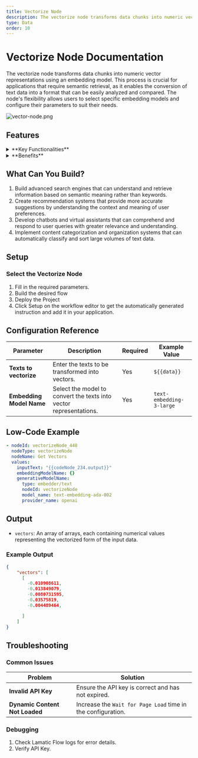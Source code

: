 ```yaml
---
title: Vectorize Node
description: The vectorize node transforms data chunks into numeric vector representations using an embedding model.
type: Data
order: 10
---
```


# Vectorize Node Documentation

The vectorize node transforms data chunks into numeric vector representations using an embedding model. This process is crucial for applications that require semantic retrieval, as it enables the conversion of text data into a format that can be easily analyzed and compared. The node's flexibility allows users to select specific embedding models and configure their parameters to suit their needs.

![vector-node.png](./img/vcn/vcn.webp)

## Features

<details>
  <summary>**Key Functionalities**</summary>

1. **Custom Embedding Model Selection:** Choose from a variety of embedding models to fit your application's needs.

1. **Parameter Configuration:** Fine-tune embedding parameters for optimal performance and relevance.

1. **Efficient Vectorization:** Quickly convert large volumes of text data into numeric vector representations.

1. **Semantic Retrieval Compatibility:** Enable advanced search and comparison functionalities using semantic understanding.

1. **Scalable Processing:** Handle massive datasets effectively, ensuring seamless vectorization at scale.

</details>

<details>
  <summary>**Benefits**</summary>

1. **Enhanced Data Analysis:** Leverage semantic vectors to improve search and analysis capabilities.

1. **Streamlined Integration:** Easily incorporate vectorized data into downstream applications and flow.

1. **Improved Accuracy:** Benefit from state-of-the-art embedding models for precise semantic representation.

1. **Operational Flexibility:** Configure and adapt vectorization settings to meet evolving requirements.

1. **Future-Proof Design:** Stay compatible with the latest embedding technologies and methodologies.

</details>

## What Can You Build?

1. Build advanced search engines that can understand and retrieve information based on semantic meaning rather than keywords.
1. Create recommendation systems that provide more accurate suggestions by understanding the context and meaning of user preferences.
1. Develop chatbots and virtual assistants that can comprehend and respond to user queries with greater relevance and understanding.
1. Implement content categorization and organization systems that can automatically classify and sort large volumes of text data.

## Setup

### Select the Vectorize Node

1. Fill in the required parameters.
1. Build the desired flow
1. Deploy the Project
1. Click Setup on the workflow editor to get the automatically generated instruction and add it in your application.

## Configuration Reference

| **Parameter**            | **Description**                                                    | **Required** | **Example Value**        |
| ------------------------ | ------------------------------------------------------------------ | ------------ | ------------------------ |
| **Texts to vectorize**   | Enter the texts to be transformed into vectors.                    | Yes          | `${{data}}`              |
| **Embedding Model Name** | Select the model to convert the texts into vector representations. | Yes          | `text-embedding-3-large` |

## Low-Code Example

```yaml
- nodeId: vectorizeNode_448
  nodeType: vectorizeNode
  nodeName: Get Vectors
  values:
    inputText: "{{codeNode_234.output}}"
    embeddingModelName: {}
    generativeModelName:
      type: embedder/text
      nodeId: vectorizeNode
      model_name: text-embedding-ada-002
      provider_name: openai
```


## Output

- `vectors`: An array of arrays, each containing numerical values representing the vectorized form of the input data.

### Example Output

```json
{
    "vectors": [
      [
        -0.010908611,
        -0.013849079,
        -0.0080731595,
        -0.03575819,
        -0.004489464,

      ]
    ]
}
```

## Troubleshooting

### Common Issues

| **Problem**                    | **Solution**                                                 |
| ------------------------------ | ------------------------------------------------------------ |
| **Invalid API Key**            | Ensure the API key is correct and has not expired.           |
| **Dynamic Content Not Loaded** | Increase the `Wait for Page Load` time in the configuration. |

### Debugging

1. Check Lamatic Flow logs for error details.
1. Verify API Key.

